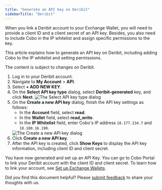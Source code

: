 ```yaml
---
title: "Generate an API key on Deribit"
sidebarTitle: "Deribit"
---
```


When you link a Deribit account to your Exchange Wallet, you will need to provide a client ID and a client secret of an API key. Besides, you also need to include Cobo in the IP whitelist and assign specific permissions to the key.

This article explains how to generate an API key on Deribit, including adding Cobo to the IP whitelist and setting permissions.

<Note>The content is subject to changes on Deribit.</Note>

1. Log in to your Deribit account.
2. Navigate to **My Account** > **API**.
3. Select **+ ADD NEW KEY**.
4. On the **Select API key type** dialog, select **Deribit-generated** key, and click **Next**.
    <img src="/en/images/exchange-wallet/deribit_1.png" className="screenshot_modal" alt="The Select API key type dialog" />
5. On the **Create a new API key** dialog, finish the API key settings as follows:
    - In the **Account** field, select **read**.
    - In the **Wallet** field, select **read_write**.
    - In the **IP Whitelist** field, enter Cobo's IP address `18.177.234.7` and `18.180.16.190`.
    <img src="/en/images/exchange-wallet/deribit_2.png" className="screenshot_modal" alt="The Create a new API key dialog" />
6. Click **Create a new API key**.
7. After the API key is created, click **Show Keys** to display the API key information, including client ID and client secret.

You have now generated and set up an API Key. You can go to Cobo Portal to link your Deribit account with the client ID and client secret. To learn how to link your account, see [Set up Exchange Wallets](/en/portal/exchange-wallets/set-up). 

<Tip>Did you find this document helpful? Please [submit feedback](https://forms.zohopublic.com/cobo/form/DocumentFeedbackForm/formperma/QvLOhxJv1_JMsJ-1dleZ8Itb_7rzN-LtgvsDdxosoVI) to share your thoughts with us.</Tip>